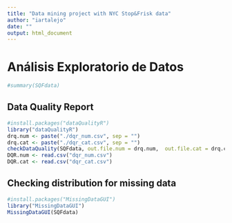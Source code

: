 ```yaml
---
title: "Data mining project with NYC Stop&Frisk data"
author: "iartalejo"
date: ""
output: html_document
---
```

# Análisis Exploratorio de Datos

```r
#summary(SQFdata)
```
## Data Quality Report
```r
#install.packages("dataQualityR")
library("dataQualityR")
drq.num <- paste("./dqr_num.csv", sep = "")
drq.cat <- paste("./dqr_cat.csv", sep = "")
checkDataQuality(SQFdata, out.file.num = drq.num,  out.file.cat = drq.cat)
DQR.num <- read.csv("dqr_num.csv")
DQR.cat <- read.csv("dqr_cat.csv")
```

## Checking distribution for missing data
```r
#install.packages("MissingDataGUI")
library("MissingDataGUI")
MissingDataGUI(SQFdata)
```
